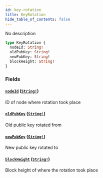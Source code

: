 ```yaml
---
id: key-rotation
title: KeyRotation
hide_table_of_contents: false
---
```



No description

```graphql
type KeyRotation {
  nodeId: String!
  oldPubKey: String!
  newPubKey: String!
  blockHeight: String!
}
```


### Fields

#### [`nodeId`](#) ([`String!`](/docs/mainnet/graphql/scalars/string))

ID of node where rotation took place


#### [`oldPubKey`](#) ([`String!`](/docs/mainnet/graphql/scalars/string))

Old public key rotated from


#### [`newPubKey`](#) ([`String!`](/docs/mainnet/graphql/scalars/string))

New public key rotated to


#### [`blockHeight`](#) ([`String!`](/docs/mainnet/graphql/scalars/string))

Block height of where the rotation took place




